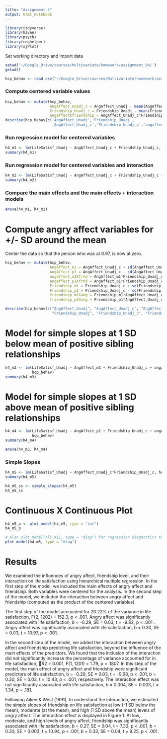 ```yaml
---
title: "Assignment 4"
output: html_notebook
---
```


```r
library(tidyverse)
library(haven)
library(psych)
library(reghelper)
library(sjPlot)
```

Set working directory and import data
```r

setwd('~/Google_Drive/courses/Multivariate/homework/assignment_04/')
getwd()

hcp_behav <- read.csv("~/Google_Drive/courses/Multivariate/homework/assignment_01/unrestricted_hspopal_9_9_2019_22_40_57.csv", row.names = 1, header = TRUE)
```

### Compute centered variable values
```r
hcp_behav <- mutate(hcp_behav, 
                    AngAffect_Unadj_c = AngAffect_Unadj - mean(AngAffect_Unadj, na.rm = T),
                    Friendship_Unadj_c = Friendship_Unadj - mean(Friendship_Unadj, na.rm = T),
                    angaffectXfriendship = AngAffect_Unadj_c*Friendship_Unadj_c)
describe(hcp_behav[c('AngAffect_Unadj','Friendship_Unadj',
                     'AngAffect_Unadj_c','Friendship_Unadj_c','angaffectXfriendship')])

```

### Run regression model for centered variables
```r
h4_m1 <- lm(LifeSatisf_Unadj ~ AngAffect_Unadj_c + Friendship_Unadj_c, hcp_behav)
summary(h4_m1)
```
### Run regression model for centered variables and interaction
```r
h4_m2 <- lm(LifeSatisf_Unadj ~ AngAffect_Unadj_c + Friendship_Unadj_c + angaffectXfriendship, hcp_behav)
summary(h4_m2)
```
### Compare the main effects and the main effects + interaction models
```r
anova(h4_m1, h4_m2)
```


# Compute angry affect variables for +/- SD around the mean
Center the data so that the person who was at 0.97, is now at zero.
```r
hcp_behav <- mutate(hcp_behav, 
                    AngAffect_m1 = AngAffect_Unadj_c + sd(AngAffect_Unadj_c, na.rm = T),
                    AngAffect_p1 = AngAffect_Unadj_c - sd(AngAffect_Unadj_c, na.rm = T),
                    angaffect_m1Xfrnd = AngAffect_m1*Friendship_Unadj_c,
                    angaffect_p1Xfrnd = AngAffect_p1*Friendship_Unadj_c,
                    Friendship_m1 = Friendship_Unadj_c + sd(Friendship_Unadj_c, na.rm = T),
                    Friendship_p1 = Friendship_Unadj_c - sd(Friendship_Unadj_c, na.rm = T),
                    friendship_m1Xang = Friendship_m1*AngAffect_Unadj_c,
                    friendship_p1Xang = Friendship_p1*AngAffect_Unadj_c)

describe(hcp_behav[c("AngAffect_Unadj", "AngAffect_Unadj_c", "AngAffect_m1", "AngAffect_p1",
                     "Friendship_Unadj", "Friendship_Unadj_c", "Friendship_m1", "Friendship_p1")])
```

# Model for simple slopes at 1 SD below mean of positive sibling relationships
```r
h4_m3 <- lm(LifeSatisf_Unadj ~ AngAffect_m1 + Friendship_Unadj_c + angaffect_m1Xfrnd,
            hcp_behav)
summary(h4_m3)
```

# Model for simple slopes at 1 SD above mean of positive sibling relationships

```r
h4_m4 <- lm(LifeSatisf_Unadj ~ AngAffect_p1 + Friendship_Unadj_c + angaffect_p1Xfrnd, 
            hcp_behav)
summary(h4_m4)
```
```r
anova(h4_m3, h4_m4)
```

### Simple Slopes
```r
h4_m5 <- lm(LifeSatisf_Unadj ~ AngAffect_Unadj_c*Friendship_Unadj_c, hcp_behav)
summary(h4_m5)

h4_m5_ss <- simple_slopes(h4_m5)
h4_m5_ss
```

# Continuous X Continuous Plot
```r
h4_m5_p <- plot_model(h4_m5, type = "int")
h4_m5_p

# Also plot_model(cl5_m11, type = "diag") for regression diagnostics that are clear!
plot_model(h4_m5, type = "diag")
```

# Results

We examined the influences of angry affect, friendship level, and their interaction on life satisfaction using hierarchical multiple regression. In the first step of the model, we included the main effects of angry affect and friendship. Both variables were centered for the analysis. In the second step of the model, we included the interaction between angry affect and friendship (computed as the product of the centered variables).

The first step of the model accounted for 20.22% of the variance in life satisfaction, F(2, 1202) = 152.3, p < .001. Angry affect was significantly associated with life satisfaction, b = -0.29, SE = 0.03, t = -9.82, p < .001 . Angry affect was significantly associated with life satisfaction, b = 0.30, SE = 0.03, t = 10.97, p < .001.

In the second step of the model, we added the interaction between angry affect and friendship predicting life satisfaction, beyond the influence of the main effects of the predictors. We found that the inclusion of the interaction did not significantly increase the percentage of variance accounted for in life satisfaction, R2 = 0.001, F(1, 1201) = 1.79, p = .1807. In this step of the model, the main effect of angry affect and friendship were significant predictors of life satisfaction, b = -0.29, SE = 0.03, t = -9.68, p < .001, b = 0.30, SE = 0.03, t = 10.43, p < .001, respectively. The interaction effect was not significantly associated with life satisfaction, b = 0.004, SE = 0.003, t = 1.34, p = .181.

Following Aiken & West (1991), to understand the interaction, we estimated the simple slopes of friendship on life satisfaction at low (-1 SD below the mean), moderate (at the mean), and high (1 SD above the mean) levels of angry affect. The interaction effect is displayed in Figure 1. At low, moderate, and high levels of angry affect, friendship was significantly associated with life satisfaction, b = 0.27, SE = 0.04, t = 7.33, p < .001, b = 0.30, SE = 0.003, t = 10.94, p < .001, b = 0.33, SE = 0.04, t = 9.25, p < .001.











